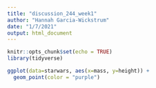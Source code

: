 ```yaml
---
title: "discussion_244_week1"
author: "Hannah Garcia-Wickstrum"
date: "1/7/2021"
output: html_document
---
```


```r
knitr::opts_chunk$set(echo = TRUE)
library(tidyverse)
```

```r
ggplot(data=starwars, aes(x=mass, y=height)) +
  geom_point(color = "purple")
```


